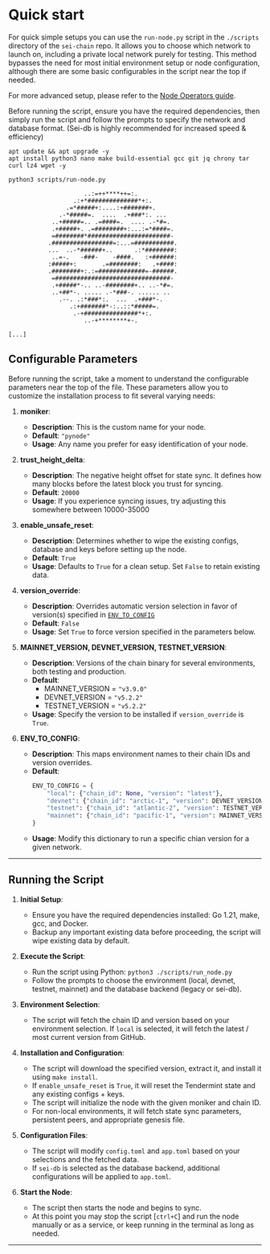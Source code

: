 # Quick start


For quick simple setups you can use the `run-node.py` script in the `./scripts` directory of the `sei-chain` repo. It allows you to choose which network to launch on, including a private local network purely for testing. This method bypasses the need for most initial environment setup or node configuration, although there are some basic configurables in the script near the top if needed.

For more advanced setup, please refer to the [Node Operators guide](./node-operators.mdx).

Before running the script, ensure you have the required dependencies, then simply run the script and follow the prompts to specify the network and database format. (Sei-db is highly recommended for increased speed & efficiency)




```shell
apt update && apt upgrade -y
apt install python3 nano make build-essential gcc git jq chrony tar curl lz4 wget -y
```


```shell
python3 scripts/run-node.py

                     ..:=++****++=:.
                  .:+*##############*+:.
                .=*#####+:....:+#######+.
              .-*#####=.  ....  .+###*:. ...
            ..+#####=.. .=####=.  .... .-*#=.
            .+#####+. .=########+:...:=*####=.
            =########*#######################-
           .#################=:...=###########.
           ...  ..-*######+..      .:*########:
            ..=-.   -###-    -####.   :+######:
           :#####+:       .=########:   .+####:
           .########+:.:=#############=-######.
            =################################-
            .+#####*-.. ..-########+.. ..-*#=.
            ..+##*-. ..... .-*###-. ...... ..
              .--. .:*###*:.  ...  .+###*-.
                 .:+#######*-:..::*#####=.
                  .-+###############*+:.
                     ..-+********+-.

[...]
```


## Configurable Parameters

Before running the script, take a moment to understand the configurable parameters near the top of the file. These parameters allow you to customize the installation process to fit several varying needs:

1. **moniker**:
    - **Description**: This is the custom name for your node.
    - **Default**: `"pynode"`
    - **Usage**: Any name you prefer for easy identification of your node.


2. **trust_height_delta**:
    - **Description**: The negative height offset for state sync. It defines how many blocks before the latest block you trust for syncing.
    - **Default**: `20000`
    - **Usage**: If you experience syncing issues, try adjusting this somewhere between 10000-35000


3. **enable_unsafe_reset**:
    - **Description**: Determines whether to wipe the existing configs, database and keys before setting up the node.
    - **Default**: `True`
    - **Usage**:  Defaults to `True` for a clean setup. Set `False` to retain existing data.


4. **version_override**:
    - **Description**: Overrides automatic version selection in favor of version(s) specified in [`ENV_TO_CONFIG`](https://github.com/sei-protocol/sei-chain/blob/3b8b27c597a93b968f17335f911d35b38e5cf1f6/scripts/run-node.py#L28)
    - **Default**: `False`
    - **Usage**: Set `True` to force version specified in the parameters below.


5. **MAINNET_VERSION, DEVNET_VERSION, TESTNET_VERSION**:
    - **Description**: Versions of the chain binary for several environments, both testing and production.
    - **Default**:
        - MAINNET_VERSION = `"v3.9.0"`
        - DEVNET_VERSION = `"v5.2.2"`
        - TESTNET_VERSION = `"v5.2.2"`
    - **Usage**: Specify the version to be installed if `version_override` is `True`.


6. **ENV_TO_CONFIG**:
    - **Description**: This maps environment names to their chain IDs and version overrides.
    - **Default**:
      ```python
      ENV_TO_CONFIG = {
          "local": {"chain_id": None, "version": "latest"},
          "devnet": {"chain_id": "arctic-1", "version": DEVNET_VERSION},
          "testnet": {"chain_id": "atlantic-2", "version": TESTNET_VERSION},
          "mainnet": {"chain_id": "pacific-1", "version": MAINNET_VERSION}
      }
      ```
    - **Usage**: Modify this dictionary to run a specific chian version for a given network.


---

## Running the Script

1. **Initial Setup**:
    - Ensure you have the required dependencies installed: Go 1.21, make, gcc, and Docker.
    - Backup any important existing data before proceeding, the script will wipe existing data by default.


2. **Execute the Script**:
    - Run the script using Python: `python3 ./scripts/run_node.py`
    - Follow the prompts to choose the environment (local, devnet, testnet, mainnet) and the database backend (legacy or sei-db).


3. **Environment Selection**:
    - The script will fetch the chain ID and version based on your environment selection. If `local` is selected, it will fetch the latest / most current version from GitHub.


4. **Installation and Configuration**:
    - The script will download the specified version, extract it, and install it using `make install`.
    - If `enable_unsafe_reset` is `True`, it will reset the Tendermint state and any existing configs + keys.
    - The script will initialize the node with the given moniker and chain ID.
    - For non-local environments, it will fetch state sync parameters, persistent peers, and appropriate genesis file.


5. **Configuration Files**:
    - The script will modify `config.toml` and `app.toml` based on your selections and the fetched data.
    - If `sei-db` is selected as the database backend, additional configurations will be applied to `app.toml`.


6. **Start the Node**:
    - The script then starts the node and begins to sync.
    - At this point you may stop the script [`ctrl+C`] and run the node manually or as a service, or keep running in the terminal as long as needed.


---
